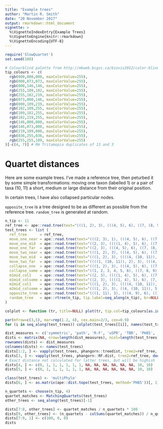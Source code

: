 ```yaml
---
title: "Example trees"
author: "Martin R. Smith"
date: "20 November 2017"
output: rmarkdown::html_document
vignette: >
  %\VignetteIndexEntry{Example Trees}
  %\VignetteEngine{knitr::rmarkdown}
  %\VignetteEncoding{UTF-8}
---
```


```r
require('SlowQuartet')
set.seed(100)

# Colourblind palette from http://mkweb.bcgsc.ca/biovis2012/color-blindness-palette.png
tip_colours <- c(
  rgb(000,000,000, maxColorValue=255),
  rgb(000,073,073, maxColorValue=255),
  rgb(000,146,146, maxColorValue=255),
  rgb(255,109,182, maxColorValue=255),
  rgb(255,182,219, maxColorValue=255),
  rgb(073,000,146, maxColorValue=255),
  rgb(000,109,219, maxColorValue=255),
  rgb(182,109,255, maxColorValue=255),
  rgb(109,182,255, maxColorValue=255),
  rgb(182,219,255, maxColorValue=255),
  rgb(146,000,000, maxColorValue=255),
  rgb(146,073,000, maxColorValue=255),
  rgb(219,109,000, maxColorValue=255),
  rgb(036,255,036, maxColorValue=255),
  rgb(255,255,109, maxColorValue=255)
)[-c(4, 7)] # Rm Tritamopia duplicates of 13 and 3
```

# Quartet distances

Here are some example trees.  I've made a reference tree, then peturbed it by
some simple transformations: moving one taxon (labelled 1) or a pair of taxa
(10, 11) a short, medium or large distance from their original position.

In certain trees, I have also collapsed particular nodes.

`opposite_tree` is a tree designed to be as different as possible from the 
reference tree. `random_tree` is generated at random.

```r
n_tip <- 11
ref_tree <- ape::read.tree(text="(((1, 2), 3), (((4, 5), 6), ((7, (8, 9)), (10, 11))));")
test_trees <- list (
  ref_tree      = ref_tree,
  move_one_near = ape::read.tree(text="(((2, 3), 1), (((4, 5), 6), ((7, (8, 9)), (10, 11))));"),
  move_one_mid  = ape::read.tree(text="((2, 3), ((((1, 4), 5), 6), ((7, (8, 9)), (10, 11))));"),
  move_one_far  = ape::read.tree(text="((2, 3), (((4, 5), 6), ((7, (8, 9)), (10, (11, 1)))));"),
  move_two_near = ape::read.tree(text="(((1, 2), 3), (((4, 5), 6), ((7, (10, 11)), (8, 9))));"),
  move_two_mid  = ape::read.tree(text="(((1, 2), 3), ((((4, (10, 11)), 5), 6), (7, (8, 9))));"),
  move_two_far  = ape::read.tree(text="((((1, (10, 11)), 2), 3), (((4, 5), 6), (7, (8, 9))));"),
  collapse_one  = ape::read.tree(text="(((1, 2), 3), (((4, 5), 6), ((7, 8, 9), (10, 11))));"),
  collapse_some = ape::read.tree(text="((1, 2, 3, 4, 5, 6), ((7, 8, 9), (10, 11)));"),
  m1mid_col1    = ape::read.tree(text="((2, 3), ((((1, 4), 5), 6), ((7, 8, 9), (10, 11))));"),
  m1mid_colsome = ape::read.tree(text="((2, 3), ((((1, 4), 5), 6), (7, 8, 9, 10, 11)));"),
  m2mid_col1    = ape::read.tree(text="(((1, 2), 3), ((((4, (10, 11)), 5), 6), (7, 8, 9)));"),
  m2mid_colsome = ape::read.tree(text="(((1, 2), 3), ((4, (10, 11)), 5, 6, 7, 8, 9));"),
  opposite_tree = ape::read.tree(text="(((1, 11), 3), (((4, 9), 6), ((10, (8, 6)), (5, 7))));"),
  random_tree   = ape::rtree(n_tip, tip.label=seq_along(n_tip), br=NULL)
)
```

```r
colplot <- function (tr, title=NULL) plot(tr, tip.col=tip_colours[as.integer(tr$tip.label)], main=title)

par(mfrow=c(3,5), mar=rep(1.2, 4), cex.main=2/3, cex=0.9)
for (i in seq_along(test_trees)) colplot(test_trees[[i]], names(test_trees)[i])

```

```R

dist_measures <- c('symmetric', 'path', 'R-F', 'uSPR', 'TBR', 'PH85', '4tet_=', '4tet_?', '4tet_X')
dists <- matrix(NA, nrow=length(dist_measures), ncol=length(test_trees))
rownames(dists) <- dist_measures
colnames(dists) <- names(test_trees)
dists[1:2, ] <- vapply(test_trees, phangorn::treedist, tree2=ref_tree, double(2))
dists[3, ] <- vapply(test_trees, phangorn::RF.dist, tree2=ref_tree, double(1))
# Exact distance not calculated for latter trees, but will be highish
dists[4, ] <- c(0, 1, 1, 1, 1, 1, 1, NA, NA, NA, NA, NA, NA, 10, 10)
dists[5, ] <- c(0, 1, 1, 1, 1, 1, 1, NA, NA, NA, NA, NA, NA, 10, 10) 

class(test_trees) <- 'multiPhylo'
dists[6, ] <- as.matrix(ape::dist.topo(test_trees, method='PH85'))[, 1]

n_quartets <- choose(n_tip, 4)
quartet_matches <- MatchingQuartets(test_trees)
other_trees <- seq_along(test_trees)[-1]

dists[7:8, other_trees] <- quartet_matches / n_quartets * 100
dists[9, other_trees] <- (n_quartets - colSums(quartet_matches)) / n_quartets * 100
dists[7:9, 1] <- c(100, 0, 0)
dists

```
